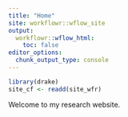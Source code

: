 ```yaml
---
title: "Home"
site: workflowr::wflow_site
output:
  workflowr::wflow_html:
    toc: false
editor_options:
  chunk_output_type: console
---
```


```r
library(drake)
site_cf <- readd(site_wfr)
```



Welcome to my research website.
